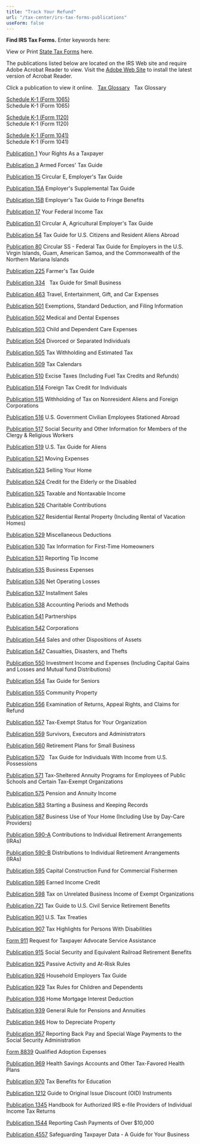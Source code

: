 ```yaml
---
title: "Track Your Refund"
url: "/tax-center/irs-tax-forms-publications"
useForm: false
---
```


**Find IRS Tax Forms.** Enter keywords here:   

View or Print [State Tax Forms](tax-center/state-tax-forms) here. 

The publications listed below are located on the IRS Web site and require Adobe Acrobat Reader to view. Visit the [Adobe Web Site](https://www.adobe.com/products/acrobat/readstep2.html) to install the latest version of Acrobat Reader.

Click a publication to view it online.
 
[Tax Glossary](https://apps.irs.gov/app/vita/glossary.jsp)  
Tax Glossary

[Schedule K-1 (Form 1065)  
](https://www.irs.gov/pub/irs-pdf/f1065sk1.pdf)
Schedule K-1 (Form 1065)

[Schedule K-1 (Form 1120)  
](https://www.irs.gov/pub/irs-pdf/f1120ssk.pdf)
Schedule K-1 (Form 1120)

[Schedule K-1 (Form 1041)  
](https://www.irs.gov/pub/irs-pdf/f1041sk1.pdf)
Schedule K-1 (Form 1041)

[Publication 1](http://www.irs.gov/pub/irs-pdf/p1.pdf)
Your Rights As a Taxpayer

[Publication 3](https://www.irs.gov/pub/irs-pdf/p3.pdf)
Armed Forces' Tax Guide

[Publication 15](http://www.irs.gov/pub/irs-pdf/p15.pdf)
Circular E, Employer's Tax Guide

[Publication 15A](https://www.irs.gov/pub/irs-pdf/p15a.pdf)
Employer's Supplemental Tax Guide

[Publication 15B](https://www.irs.gov/pub/irs-pdf/p15b.pdf)
Employer's Tax Guide to Fringe Benefits

[Publication 17](https://www.irs.gov/pub/irs-pdf/p17.pdf)
Your Federal Income Tax

[Publication 51](http://www.irs.gov/pub/irs-pdf/p51.pdf)
Circular A, Agricultural Employer's Tax Guide

[Publication 54](https://www.irs.gov/pub/irs-pdf/p54.pdf)
Tax Guide for U.S. Citizens and Resident Aliens Abroad

[Publication 80](https://www.irs.gov/pub/irs-pdf/p80.pdf)
Circular SS - Federal Tax Guide for Employers in the U.S. Virgin Islands, Guam, American Samoa, and the Commonwealth of the Northern Mariana Islands

[Publication 225](https://www.irs.gov/pub/irs-pdf/p225.pdf)
Farmer's Tax Guide

[Publication 334](https://www.irs.gov/pub/irs-pdf/p334.pdf)  
Tax Guide for Small Business

[Publication 463](https://www.irs.gov/pub/irs-pdf/p463.pdf)
Travel, Entertainment, Gift, and Car Expenses

[Publication 501](https://www.irs.gov/pub/irs-pdf/p501.pdf)
Exemptions, Standard Deduction, and Filing Information

[Publication 502](https://www.irs.gov/pub/irs-pdf/p502.pdf)
Medical and Dental Expenses

[Publication 503](http://www.irs.gov/pub/irs-pdf/p503.pdf)
Child and Dependent Care Expenses

[Publication 504](https://www.irs.gov/pub/irs-pdf/p504.pdf)
Divorced or Separated Individuals

[Publication 505](https://www.irs.gov/pub/irs-pdf/p505.pdf)
Tax Withholding and Estimated Tax

[Publication 509](https://www.irs.gov/pub/irs-pdf/p509.pdf)
Tax Calendars

[Publication 510](https://www.irs.gov/pub/irs-pdf/p510.pdf)
Excise Taxes (Including Fuel Tax Credits and Refunds)

[Publication 514](https://www.irs.gov/pub/irs-pdf/p514.pdf)
Foreign Tax Credit for Individuals

[Publication 515](https://www.irs.gov/pub/irs-pdf/p515.pdf)
Withholding of Tax on Nonresident Aliens and Foreign Corporations

[Publication 516](https://www.irs.gov/pub/irs-pdf/p516.pdf)
U.S. Government Civilian Employees Stationed Abroad

[Publication 517](https://www.irs.gov/pub/irs-pdf/p517.pdf)
Social Security and Other Information for Members of the Clergy & Religious Workers

[Publication 519](https://www.irs.gov/pub/irs-pdf/p519.pdf)
U.S. Tax Guide for Aliens

[Publication 521](https://www.irs.gov/pub/irs-prior/p521--2018.pdf)
Moving Expenses

[Publication 523](https://www.irs.gov/pub/irs-pdf/p523.pdf)
Selling Your Home

[Publication 524](https://www.irs.gov/pub/irs-pdf/p524.pdf)
Credit for the Elderly or the Disabled

[Publication 525](https://www.irs.gov/pub/irs-pdf/p525.pdf)
Taxable and Nontaxable Income

[Publication 526](https://www.irs.gov/pub/irs-pdf/p526.pdf)
Charitable Contributions

[Publication 527](https://www.irs.gov/pub/irs-pdf/p527.pdf)
Residential Rental Property (Including Rental of Vacation Homes)

[Publication 529](https://www.irs.gov/pub/irs-pdf/p529.pdf)
Miscellaneous Deductions

[Publication 530](https://www.irs.gov/pub/irs-pdf/p530.pdf)
Tax Information for First-Time Homeowners

[Publication 531](https://www.irs.gov/pub/irs-pdf/p531.pdf)
Reporting Tip Income

[Publication 535](http://www.irs.gov/pub/irs-pdf/p535.pdf)
Business Expenses

[Publication 536](https://www.irs.gov/pub/irs-pdf/p536.pdf)
Net Operating Losses

[Publication 537](https://www.irs.gov/pub/irs-pdf/p537.pdf)
Installment Sales

[Publication 538](https://www.irs.gov/pub/irs-pdf/p538.pdf)
Accounting Periods and Methods

[Publication 541](https://www.irs.gov/pub/irs-pdf/p541.pdf)
Partnerships

[Publication 542](https://www.irs.gov/pub/irs-pdf/p542.pdf)
Corporations

[Publication 544](https://www.irs.gov/pub/irs-pdf/p544.pdf)
Sales and other Dispositions of Assets

[Publication 547](https://www.irs.gov/pub/irs-pdf/p547.pdf)
Casualties, Disasters, and Thefts

[Publication 550](https://www.irs.gov/pub/irs-pdf/p550.pdf)
Investment Income and Expenses (Including Capital Gains and Losses and Mutual fund Distributions)

[Publication 554](https://www.irs.gov/pub/irs-pdf/p554.pdf)
Tax Guide for Seniors

[Publication 555](http://www.irs.gov/pub/irs-pdf/p555.pdf)
Community Property

[Publication 556](https://www.irs.gov/pub/irs-pdf/p556.pdf)
Examination of Returns, Appeal Rights, and Claims for Refund

[Publication 557](https://www.irs.gov/pub/irs-pdf/p557.pdf)
Tax-Exempt Status for Your Organization

[Publication 559](https://www.irs.gov/pub/irs-pdf/p559.pdf)
Survivors, Executors and Administrators

[Publication 560](https://www.irs.gov/pub/irs-pdf/p560.pdf)
Retirement Plans for Small Business

[Publication 570](https://www.irs.gov/pub/irs-pdf/p570.pdf)  
Tax Guide for Individuals With Income from U.S. Possessions

[Publication 571](https://www.irs.gov/pub/irs-pdf/p571.pdf)
Tax-Sheltered Annuity Programs for Employees of Public Schools and Certain Tax-Exempt Organizations

[Publication 575](https://www.irs.gov/pub/irs-pdf/p575.pdf)
Pension and Annuity Income

[Publication 583](https://www.irs.gov/pub/irs-pdf/p583.pdf)
Starting a Business and Keeping Records

[Publication 587](https://www.irs.gov/pub/irs-pdf/p587.pdf)
Business Use of Your Home (Including Use by Day-Care Providers)

[Publication 590-A](https://www.irs.gov/pub/irs-pdf/p590a.pdf)
Contributions to Individual Retirement Arrangements (IRAs)

[Publication 590-B](https://www.irs.gov/pub/irs-pdf/p590b.pdf)
Distributions to Individual Retirement Arrangements (IRAs)

[Publication 595](https://www.irs.gov/pub/irs-pdf/p595.pdf)
Capital Construction Fund for Commercial Fishermen

[Publication 596](https://www.irs.gov/pub/irs-pdf/p596.pdf)
Earned Income Credit

[Publication 598](http://www.irs.gov/pub/irs-pdf/p598.pdf)
Tax on Unrelated Business Income of Exempt Organizations

[Publication 721](https://www.irs.gov/pub/irs-pdf/p721.pdf)
Tax Guide to U.S. Civil Service Retirement Benefits

[Publication 901](https://www.irs.gov/pub/irs-pdf/p901.pdf)
U.S. Tax Treaties

[Publication 907](https://www.irs.gov/pub/irs-pdf/p907.pdf)
Tax Highlights for Persons With Disabilities

[Form 911](https://www.irs.gov/pub/irs-pdf/f911.pdf)
Request for Taxpayer Advocate Service Assistance

[Publication 915](https://www.irs.gov/pub/irs-pdf/p915.pdf)
Social Security and Equivalent Railroad Retirement Benefits

[Publication 925](https://www.irs.gov/pub/irs-pdf/p925.pdf)
Passive Activity and At-Risk Rules

[Publication 926](https://www.irs.gov/pub/irs-pdf/p926.pdf)
Household Employers Tax Guide

[Publication 929](https://www.irs.gov/pub/irs-pdf/p929.pdf)
Tax Rules for Children and Dependents

[Publication 936](https://www.irs.gov/pub/irs-pdf/p936.pdf)
Home Mortgage Interest Deduction

[Publication 939](https://www.irs.gov/pub/irs-pdf/p939.pdf)
General Rule for Pensions and Annuities

[Publication 946](https://www.irs.gov/pub/irs-pdf/p946.pdf)
How to Depreciate Property

[Publication 957](https://www.irs.gov/pub/irs-pdf/p957.pdf)
Reporting Back Pay and Special Wage Payments to the Social Security Administration

[Form 8839](https://www.irs.gov/pub/irs-pdf/f8839.pdf)
Qualified Adoption Expenses

[Publication 969](https://www.irs.gov/pub/irs-pdf/p969.pdf)
Health Savings Accounts and Other Tax-Favored Health Plans

[Publication 970](https://www.irs.gov/pub/irs-pdf/p970.pdf)
Tax Benefits for Education

[Publication 1212](https://www.irs.gov/pub/irs-pdf/p1212.pdf)
Guide to Original Issue Discount (OID) Instruments

[Publication 1345](https://www.irs.gov/pub/irs-pdf/p1345.pdf)
Handbook for Authorized IRS e-file Providers of Individual Income Tax Returns

[Publication 1544](https://www.irs.gov/pub/irs-pdf/p1544.pdf)
Reporting Cash Payments of Over $10,000

[Publication 4557](https://www.irs.gov/pub/irs-pdf/p4557.pdf)
Safeguarding Taxpayer Data - A Guide for Your Business
